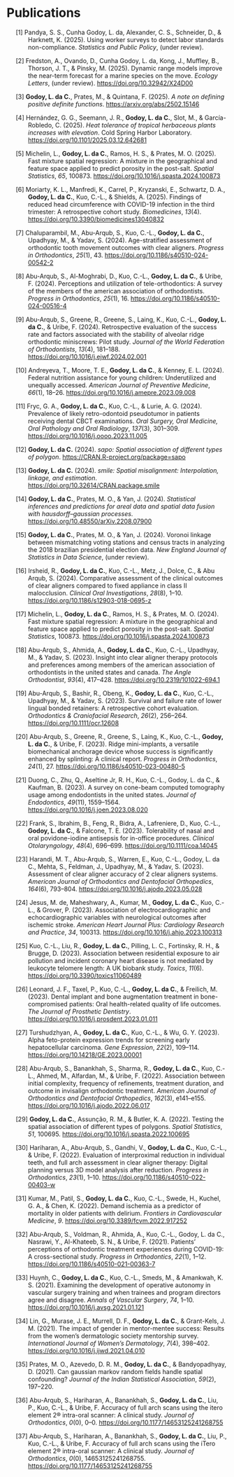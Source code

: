 # Publications

::: {#list}
:::

:::::::::::::::::::::::::::::::::::::::: {#refs .references .csl-bib-body .hanging-indent entry-spacing="1" line-spacing="2"}
::: {#ref-pandya2025using .csl-entry}
\[1\] Pandya, S. S., Cunha Godoy, L. da, Alexander, C. S., Schneider,
D., & Harknett, K. (2025). Using worker surveys to detect labor
standards non-compliance. *Statistics and Public Policy*, (under
review).
:::

::: {#ref-fredston2025dynamic .csl-entry}
\[2\] Fredston, A., Ovando, D., Cunha Godoy, L. da, Kong, J., Muffley,
B., Thorson, J. T., & Pinsky, M. (2025). Dynamic range models improve
the near-term forecast for a marine species on the move. *Ecology
Letters*, (under review). <https://doi.org/10.32942/X24D00>
:::

::: {#ref-godoy2025note .csl-entry}
\[3\] **Godoy, L. da C.**, Prates, M., & Quintana, F. (2025). *A note on
defining positive definite functions*.
<https://arxiv.org/abs/2502.15146>
:::

::: {#ref-hernandez2025heat .csl-entry}
\[4\] Hernández, G. G., Seemann, J. R., **Godoy, L. da C.**, Slot, M., &
García-Robledo, C. (2025). *Heat tolerance of tropical herbaceous plants
increases with elevation*. Cold Spring Harbor Laboratory.
<https://doi.org/10.1101/2025.03.12.642681>
:::

::: {#ref-michelin2025fast .csl-entry}
\[5\] Michelin, L., **Godoy, L. da C.**, Ramos, H. S., & Prates, M. O.
(2025). Fast mixture spatial regression: A mixture in the geographical
and feature space applied to predict porosity in the post-salt. *Spatial
Statistics*, *65*, 100873.
<https://doi.org/10.1016/j.spasta.2024.100873>
:::

::: {#ref-moriarty2025findings .csl-entry}
\[6\] Moriarty, K. L., Manfredi, K., Carrel, P., Kryzanski, E.,
Schwartz, D. A., **Godoy, L. da C.**, Kuo, C.-L., & Shields, A. (2025).
Findings of reduced head circumference with COVID-19 infection in the
third trimester: A retrospective cohort study. *Biomedicines*, *13*(4).
<https://doi.org/10.3390/biomedicines13040832>
:::

::: {#ref-chaluparambil2024age .csl-entry}
\[7\] Chaluparambil, M., Abu-Arqub, S., Kuo, C.-L., **Godoy, L. da C.**,
Upadhyay, M., & Yadav, S. (2024). Age-stratified assessment of
orthodontic tooth movement outcomes with clear aligners. *Progress in
Orthodontics*, *25*(1), 43. <https://doi.org/10.1186/s40510-024-00542-2>
:::

::: {#ref-abu2024perceptions .csl-entry}
\[8\] Abu-Arqub, S., Al-Moghrabi, D., Kuo, C.-L., **Godoy, L. da C.**, &
Uribe, F. (2024). Perceptions and utilization of tele-orthodontics: A
survey of the members of the american association of orthodontists.
*Progress in Orthodontics*, *25*(1), 16.
<https://doi.org/10.1186/s40510-024-00516-4>
:::

::: {#ref-abuarqub2024retrospective .csl-entry}
\[9\] Abu-Arqub, S., Greene, R., Greene, S., Laing, K., Kuo, C.-L.,
**Godoy, L. da C.**, & Uribe, F. (2024). Retrospective evaluation of the
success rate and factors associated with the stability of alveolar ridge
orthodontic miniscrews: Pilot study. *Journal of the World Federation of
Orthodontists*, *13*(4), 181--188.
<https://doi.org/10.1016/j.ejwf.2024.02.001>
:::

::: {#ref-andreyeva2024federal .csl-entry}
\[10\] Andreyeva, T., Moore, T. E., **Godoy, L. da C.**, & Kenney, E. L.
(2024). Federal nutrition assistance for young children: Underutilized
and unequally accessed. *American Journal of Preventive Medicine*,
*66*(1), 18--26. <https://doi.org/10.1016/j.amepre.2023.09.008>
:::

::: {#ref-fryc2024prevalence .csl-entry}
\[11\] Fryc, G. A., **Godoy, L. da C.**, Kuo, C.-L., & Lurie, A. G. (2024).
Prevalence of likely retro-odontoid pseudotumor in patients receiving
dental CBCT examinations. *Oral Surgery, Oral Medicine, Oral Pathology
and Oral Radiology*, *137*(3), 301--309.
<https://doi.org/10.1016/j.oooo.2023.11.005>
:::

::: {#ref-Rpkg:sapo .csl-entry}
\[12\] **Godoy, L. da C.** (2024). *[sapo]{.nocase}: Spatial association of
different types of polygon*. <https://CRAN.R-project.org/package=sapo>
:::

::: {#ref-Rpkg:smile .csl-entry}
\[13\] **Godoy, L. da C.** (2024). *[smile]{.nocase}: Spatial misalignment:
Interpolation, linkage, and estimation*.
<https://doi.org/10.32614/CRAN.package.smile>
:::

::: {#ref-godoy2024statistical .csl-entry}
\[14\] **Godoy, L. da C.**, Prates, M. O., & Yan, J. (2024). *Statistical
inferences and predictions for areal data and spatial data fusion with
hausdorff--gaussian processes*.
<https://doi.org/10.48550/arXiv.2208.07900>
:::

::: {#ref-godoy2024voronoi .csl-entry}
\[15\] **Godoy, L. da C.**, Prates, M. O., & Yan, J. (2024). Voronoi linkage
between mismatching voting stations and census tracts in analyzing the
2018 brazilian presidential election data. *New England Journal of
Statistics in Data Science*, (under review).
:::

::: {#ref-irsheid2024comparative .csl-entry}
\[16\] Irsheid, R., **Godoy, L. da C.**, Kuo, C.-L., Metz, J., Dolce, C., &
Abu Arqub, S. (2024). Comparative assessment of the clinical outcomes of
clear aligners compared to fixed appliance in class II malocclusion.
*Clinical Oral Investigations*, *28*(8), 1--10.
<https://doi.org/10.1186/s12903-018-0695-z>
:::

::: {#ref-michelin2024fast .csl-entry}
\[17\] Michelin, L., **Godoy, L. da C.**, Ramos, H. S., & Prates, M. O.
(2024). Fast mixture spatial regression: A mixture in the geographical
and feature space applied to predict porosity in the post-salt. *Spatial
Statistics*, 100873. <https://doi.org/10.1016/j.spasta.2024.100873>
:::

::: {#ref-abu2023insight .csl-entry}
\[18\] Abu-Arqub, S., Ahmida, A., **Godoy, L. da C.**, Kuo, C.-L., Upadhyay,
M., & Yadav, S. (2023). Insight into clear aligner therapy protocols and
preferences among members of the american association of orthodontists
in the united states and canada. *The Angle Orthodontist*, *93*(4),
417--428. <https://doi.org/10.2319/101022-694.1>
:::

::: {#ref-arqub2023survival .csl-entry}
\[19\] Abu-Arqub, S., Bashir, R., Obeng, K., **Godoy, L. da C.**, Kuo,
C.-L., Upadhyay, M., & Yadav, S. (2023). Survival and failure rate of
lower lingual bonded retainers: A retrospective cohort evaluation.
*Orthodontics & Craniofacial Research*, *26*(2), 256--264.
<https://doi.org/10.1111/ocr.12608>
:::

::: {#ref-abu2023ridge .csl-entry}
\[20\] Abu-Arqub, S., Greene, R., Greene, S., Laing, K., Kuo, C.-L.,
**Godoy, L. da C.**, & Uribe, F. (2023). Ridge mini-implants, a versatile
biomechanical anchorage device whose success is significantly enhanced
by splinting: A clinical report. *Progress in Orthodontics*, *24*(1),
27. <https://doi.org/10.1186/s40510-023-00480-5>
:::

::: {#ref-duong2023survey .csl-entry}
\[21\] Duong, C., Zhu, Q., Aseltine Jr, R. H., Kuo, C.-L., Godoy, L. da
C., & Kaufman, B. (2023). A survey on cone-beam computed tomography
usage among endodontists in the united states. *Journal of Endodontics*,
*49*(11), 1559--1564. <https://doi.org/10.1016/j.joen.2023.08.020>
:::

::: {#ref-frank2023tolerability .csl-entry}
\[22\] Frank, S., Ibrahim, B., Feng, R., Bidra, A., Lafreniere, D., Kuo,
C.-L., **Godoy, L. da C.**, & Falcone, T. E. (2023). Tolerability of nasal
and oral povidone-iodine antisepsis for in-office procedures. *Clinical
Otolaryngology*, *48*(4), 696--699. <https://doi.org/10.1111/coa.14045>
:::

::: {#ref-harandi2023assessment .csl-entry}
\[23\] Harandi, M. T., Abu-Arqub, S., Warren, E., Kuo, C.-L., Godoy, L.
da C., Mehta, S., Feldman, J., Upadhyay, M., & Yadav, S. (2023).
Assessment of clear aligner accuracy of 2 clear aligners systems.
*American Journal of Orthodontics and Dentofacial Orthopedics*,
*164*(6), 793--804. <https://doi.org/10.1016/j.ajodo.2023.05.028>
:::

::: {#ref-de2023association .csl-entry}
\[24\] Jesus, M. de, Maheshwary, A., Kumar, M., **Godoy, L. da C.**, Kuo,
C.-L., & Grover, P. (2023). Association of electrocardiographic and
echocardiographic variables with neurological outcomes after ischemic
stroke. *American Heart Journal Plus: Cardiology Research and Practice*,
*34*, 100313. <https://doi.org/10.1016/j.ahjo.2023.100313>
:::

::: {#ref-kuo2023association .csl-entry}
\[25\] Kuo, C.-L., Liu, R., **Godoy, L. da C.**, Pilling, L. C., Fortinsky,
R. H., & Brugge, D. (2023). Association between residential exposure to
air pollution and incident coronary heart disease is not mediated by
leukocyte telomere length: A UK biobank study. *Toxics*, *11*(6).
<https://doi.org/10.3390/toxics11060489>
:::

::: {#ref-leonard2023dental .csl-entry}
\[26\] Leonard, J. F., Taxel, P., Kuo, C.-L., **Godoy, L. da C.**, &
Freilich, M. (2023). Dental implant and bone augmentation treatment in
bone-compromised patients: Oral health-related quality of life outcomes.
*The Journal of Prosthetic Dentistry*.
<https://doi.org/10.1016/j.prosdent.2023.01.011>
:::

::: {#ref-turshudzhyan2023alpha .csl-entry}
\[27\] Turshudzhyan, A., **Godoy, L. da C.**, Kuo, C.-L., & Wu, G. Y.
(2023). Alpha feto-protein expression trends for screening early
hepatocellular carcinoma. *Gene Expression*, *22*(2), 109--114.
<https://doi.org/10.14218/GE.2023.00001>
:::

::: {#ref-arqub2022association .csl-entry}
\[28\] Abu-Arqub, S., Banankhah, S., Sharma, R., **Godoy, L. da C.**, Kuo,
C.-L., Ahmed, M., Alfardan, M., & Uribe, F. (2022). Association between
initial complexity, frequency of refinements, treatment duration, and
outcome in invisalign orthodontic treatment. *American Journal of
Orthodontics and Dentofacial Orthopedics*, *162*(3), e141--e155.
<https://doi.org/10.1016/j.ajodo.2022.06.017>
:::

::: {#ref-godoy2022testing .csl-entry}
\[29\] **Godoy, L. da C.**, Assunção, R. M., & Butler, K. A. (2022). Testing
the spatial association of different types of polygons. *Spatial
Statistics*, *51*, 100695.
<https://doi.org/10.1016/j.spasta.2022.100695>
:::

::: {#ref-hariharan2022evaluation .csl-entry}
\[30\] Hariharan, A., Abu-Arqub, S., Gandhi, V., **Godoy, L. da C.**, Kuo,
C.-L., & Uribe, F. (2022). Evaluation of interproximal reduction in
individual teeth, and full arch assessment in clear aligner therapy:
Digital planning versus 3D model analysis after reduction. *Progress in
Orthodontics*, *23*(1), 1--10.
<https://doi.org/10.1186/s40510-022-00403-w>
:::

::: {#ref-kumar2022demand .csl-entry}
\[31\] Kumar, M., Patil, S., **Godoy, L. da C.**, Kuo, C.-L., Swede, H.,
Kuchel, G. A., & Chen, K. (2022). Demand ischemia as a predictor of
mortality in older patients with delirium. *Frontiers in Cardiovascular
Medicine*, *9*. <https://doi.org/10.3389/fcvm.2022.917252>
:::

::: {#ref-arqub2021patients .csl-entry}
\[32\] Abu-Arqub, S., Voldman, R., Ahmida, A., Kuo, C.-L., Godoy, L. da
C., Nasrawi, Y., Al-Khateeb, S. N., & Uribe, F. (2021). Patients'
perceptions of orthodontic treatment experiences during COVID-19: A
cross-sectional study. *Progress in Orthodontics*, *22*(1), 1--12.
<https://doi.org/10.1186/s40510-021-00363-7>
:::

::: {#ref-huynh2021examining .csl-entry}
\[33\] Huynh, C., **Godoy, L. da C.**, Kuo, C.-L., Smeds, M., & Amankwah, K.
S. (2021). Examining the development of operative autonomy in vascular
surgery training and when trainees and program directors agree and
disagree. *Annals of Vascular Surgery*, *74*, 1--10.
<https://doi.org/10.1016/j.avsg.2021.01.121>
:::

::: {#ref-lin2021impact .csl-entry}
\[34\] Lin, G., Murase, J. E., Murrell, D. F., **Godoy, L. da C.**, &
Grant-Kels, J. M. (2021). The impact of gender in mentor-mentee success:
Results from the women's dermatologic society mentorship survey.
*International Journal of Women's Dermatology*, *7*(4), 398--402.
<https://doi.org/10.1016/j.ijwd.2021.04.010>
:::

::: {#ref-prates2021can .csl-entry}
\[35\] Prates, M. O., Azevedo, D. R. M., **Godoy, L. da C.**, &
Bandyopadhyay, D. (2021). Can gaussian markov random fields handle
spatial confounding? *Journal of the Indian Statistical Association*,
*59*(2), 197--220.
:::

::: {#ref-abuarqub2024accuracy .csl-entry}
\[36\] Abu-Arqub, S., Hariharan, A., Banankhah, S., **Godoy, L. da C.**,
Liu, P., Kuo, C.-L., & Uribe, F. Accuracy of full arch scans using the
itero element 2® intra-oral scanner: A clinical study. *Journal of
Orthodontics*, *0*(0), 0--0. <https://doi.org/10.1177/14653125241268755>
:::

::: {#ref-abu2024accuracry .csl-entry}
\[37\] Abu-Arqub, S., Hariharan, A., Banankhah, S., **Godoy, L. da C.**,
Liu, P., Kuo, C.-L., & Uribe, F. Accuracy of full arch scans using the
iTero element 2® intra-oral scanner: A clinical study. *Journal of
Orthodontics*, *0*(0), 14653125241268755.
<https://doi.org/10.1177/14653125241268755>
:::
::::::::::::::::::::::::::::::::::::::::
